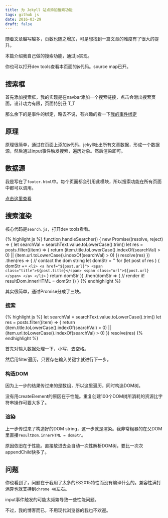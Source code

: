 ```yaml
---
title: 为 Jekyll 站点添加搜索功能
tags: github js
date: 2016-03-29
draft: false
---
```


随着文章越写越多，页数也随之增加，可是想找到一篇文章的难度有了很大的提升。

本篇介绍我自己做的搜索功能，通过js实现。

你也可以打开dev tools查看本页面的js代码。source map已开。

## 搜索框

首先添加搜索框，我的实现是在navbar添加一个搜索链接，点击会滑出搜索页面，设计功力有限，页面特别丑 T_T

那么余下的是事件的绑定，略去不说，有兴趣的看一下[我的事件绑定](https://github.com/AnnatarHe/AnnatarHe.github.io/blob/master/src%2Fjs%2Fsearch.js#L49)

## 原理

原理很简单，通过在页面上添加js代码，jekyll吐出所有文章数据，形成一个数据源，然后通过input事件触发搜索，遍历对象。然后渲染即可。

## 数据源

我是写在了`footer.html`中。每个页面都会引用此模块，所以搜索功能在所有页面中都可以调用。

[点击这里查看](https://github.com/AnnatarHe/AnnatarHe.github.io/blob/master/_includes%2Ffooter.html#L21)

## 搜索渲染

核心代码是`search.js`，打开dev tools看看。

{% highlight js %}
function handleSearcher() {
    new Promise((resolve, reject) => {
        let searchVal = searchText.value.toLowerCase().trim()
        let res = posts.filter((item) => {
            return (item.title.toLowerCase().indexOf(searchVal) > 0) || (item.url.toLowerCase().indexOf(searchVal) > 0)
        })
        resolve(res)
    })
    .then(res => {
        // contact the dom string
        let domStr = ''
        for (let post of res ) {
            domStr += `
            <li>
                <a href="${post.url}">
                    <span class="title">${post.title}</span>
                    <span class="url">${post.url}</span>
                </a>
            </li>
            `
        }
        return domStr
    })
    .then(domStr => {
        // render it!
        resultDom.innerHTML = domStr
    })
}
{% endhighlight %}

其实很简单，通过Promise分成了三块。

### 搜索

{% highlight js %}
let searchVal = searchText.value.toLowerCase().trim()
let res = posts.filter((item) => {
    return (item.title.toLowerCase().indexOf(searchVal) > 0) || (item.url.toLowerCase().indexOf(searchVal) > 0)
})
resolve(res)
{% endhighlight %}

首先对输入数据处理一下，小写，去空格。

然后用filter遍历，只要存在输入关键字就进行下一步。

### 构造DOM

因为上一步的结果传过来的是数组，所以这里遍历，同时构造DOM树。

没有用createElement的原因在于性能。重复创建100个DOM树所消耗的资源比字符串操作可要大多了。

### 渲染

上一步传过来了构造好的DOM string，这一步就是渲染。我非常粗暴的在父DOM里直接`resultDom.innerHTML = domStr`。

原因依旧在于性能。直接放进去会自动一次性解析DOM树，要比一次次appendChild快多了。

## 问题

你也看到了，问题在于我用了太多的ES2015特性而没有编译什么的。兼容性满打满算也就支持到`chrome 48`左右。

input事件触发的可能太频繁导致一些性能问题。

不过，我的博客而已，不用现代浏览器的我也不欢迎。